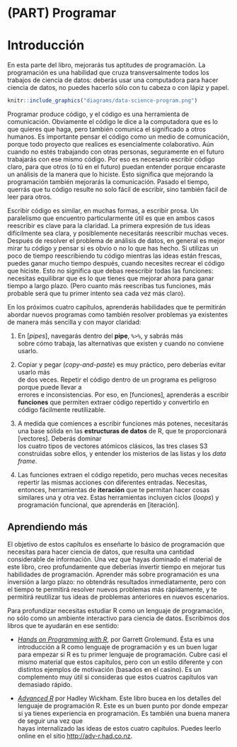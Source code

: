 # (PART) Programar {-}

# Introducción {#programar-intro}

En esta parte del libro, mejorarás tus aptitudes de programación. La programación es una habilidad que cruza transversalmente todos los trabajos de ciencia de datos: deberás usar una computadora para hacer ciencia de datos, no puedes hacerlo sólo con tu cabeza o con lápiz y papel.

```r
knitr::include_graphics("diagrams/data-science-program.png")
```

Programar produce código, y el código es una herramienta de comunicación. Obviamente el código le dice a la computadora que es lo que quieres que haga, pero también comunica el significado a otros humanos. Es importante pensar el código como un medio de comunicación, 
porque todo proyecto que realices es esencialmente colaborativo.  Aún cuando no estés trabajando con otras personas, seguramente en el futuro trabajarás con ese mismo código.  Por eso es necesario escribir código claro, para que otros (o tú en el futuro) puedan entender porque encaraste un análisis de la manera que lo hiciste. Esto significa que mejorando la programación también mejorarás la comunicación. Pasado el tiempo, querrás que tu código resulte no solo fácil de escribir, sino también fácil de leer para otros.     

Escribir código es similar,  en muchas formas, a escribir prosa. Un paralelismo que encuentro particularmente útil es que en ambos casos reescribir es clave para la claridad. La primera expresión de tus ideas difícilmente sea clara, y posiblemente necesitarás reescribir muchas veces. Después de resolver el problema de análisis de datos, en general es mejor mirar tu código y pensar si es obvio o no lo que has hecho.  Si utilizas un poco de tiempo reescribiendo tu código mientras las ideas están frescas, puedes ganar mucho tiempo después, cuando necesites recrear el código que hiciste. Esto no significa que debas reescribir todas las funciones: necesitas equilibrar que es lo que tienes que mejorar ahora para ganar tiempo a largo plazo. (Pero cuanto más reescribas tus funciones, más probable será que tu primer intento sea cada vez más claro).

En los próximos cuatro capítulos, aprenderás habilidades que te permitirán abordar nuevos programas como también resolver problemas ya existentes de manera más sencilla y con mayor claridad: 

1.  En [_pipes_], navegarás dentro del __pipe__, `%>%`, y sabrás más  
    sobre cómo trabaja, las alternativas que existen y cuando no conviene usarlo.

2.	Copiar y pegar (_copy-and-paste_) es muy práctico, pero deberías evitar usarlo más  
    de dos veces. Repetir el código dentro de un programa es peligroso porque puede llevar a  
    errores e inconsistencias. Por eso, en [funciones], aprenderás
    a escribir __funciones__ que permiten extraer código repertido y convertirlo en 
    código fácilmente reutilizable.

3.	A medida que comiences a escribir funciones más potenes, necesitarás una base sólida 
    en las __estructuras de datos__ de R, que te proporcionará [vectores]. Deberás dominar  
    los cuatro tipos de vectores atómicos clásicos, las tres clases S3 construidas sobre ellos, 
    y entender los misterios de las listas y los _data frame_. 

4. 	Las funciones extraen el código repetido, pero muchas veces necesitas repertir las mismas acciones 
    con diferentes entradas. Necesitas, entonces, herramientas de __iteración__ que 
    te permitan hacer cosas similares una y otra vez. Estas herramientas incluyen ciclos (_loops_) 
    y programación funcional, que aprenderás en [iteración].

## Aprendiendo más

El objetivo de estos capítulos es enseñarte lo básico de programación que necesitas para hacer ciencia de 
datos, que resulta una cantidad considerable de información. Una vez que hayas dominado el material de este libro, creo profundamente que deberías  invertir tiempo en mejorar tus habilidades de programación. Aprender más sobre programación es una inversión a largo plazo: no obtendrás resultados inmediatamente, pero con el tiempo te permitirá resolver nuevos problemas más rápidamente, y te permitirá reutilizar tus ideas de problemas anteriores en nuevos escenarios.

Para profundizar necesitas estudiar R como un lenguaje de programación, no sólo como un ambiente interactivo para ciencia de datos. Escribimos dos libros que te ayudarán en ese sentido:

* [_Hands on Programming with R_](https://amzn.com/1449359019), 
  por Garrett Grolemund. Ésta es una introducción a R como lenguaje de programación 
  y es un buen lugar para empezar si R es tu primer lenguaje de programación. Cubre 
  casi el mismo material que estos capítulos, pero con un estilo diferente y con
  distintos ejemplos de motivación (basados en el casino). Es un complemento muy útil 
  si consideras que estos cuatros capítulos van demasiado rápido.
  
* [_Advanced R_](https://amzn.com/1466586966) por Hadley Wickham. Este libro bucea en los 
  detalles del lenguaje de programación R. Este es un buen punto por donde empezar si
  ya tienes experiencia en programación. Es también una buena manera de seguir una vez que  
  hayas internalizado las ideas de estos cuatro capítulos. Puedes leerlo online en el sitio
  <http://adv-r.had.co.nz>.
